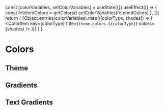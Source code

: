 
  const [colorVariables, setColorVariables] = useState({})
  useEffect(() => {
    const fetchedColors = getColors()
    setColorVariables(fetchedColors)
  }, [])
  return (
    <ColorPalette>
      {Object.entries(colorVariables).map(([colorType, shades]) => (
        <ColorItem key={colorType} title={`theme.colors.${colorType}`} colors={shades} />
      ))}
    </ColorPalette>
  )
}

<Meta title="Tokens/Colors" />

# Colors

## Theme

<AllColors />

## Gradients

<ColorPalette>
  <ColorItem
    title="Primary to Accent Gradient"
    subtitle=".btg-gradient-primary-accent"
    colors={[
      'linear-gradient(139deg, var(--btg-color-primary-500) 5%, var(--btg-color-accent-400) 45%, var(--btg-color-highlight-300) 85%)',
    ]}
  />
  <ColorItem
    title="Neutral to Primary Gradient"
    subtitle=".btg-gradient-neutral-primary"
    colors={[
      'linear-gradient(139deg, var(--btg-color-neutral-500) 5%, var(--btg-color-primary-400) 45%, var(--btg-color-highlight-500) 85%)',
    ]}
  />
  <ColorItem
    title="Accent to Highlight Gradient"
    subtitle=".btg-gradient-accent-highlight"
    colors={[
      'linear-gradient(139deg, var(--btg-color-accent-500) 5%, var(--btg-color-highlight-400) 45%, var(--btg-color-primary-300) 85%)',
    ]}
  />
</ColorPalette>

## Text Gradients

<ColorPalette>
  <ColorItem
    title="Text Gradient - Primary to Accent"
    subtitle=".btg-text-gradient-primary-accent"
    colors={[
      'linear-gradient(139deg, var(--btg-color-primary-500) 5%, var(--btg-color-accent-400) 45%, var(--btg-color-highlight-300) 85%)',
    ]}
  />
  <ColorItem
    title="Text Gradient - Neutral to Primary"
    subtitle=".btg-text-gradient-neutral-primary"
    colors={[
      'linear-gradient(139deg, var(--btg-color-neutral-500) 5%, var(--btg-color-primary-400) 45%, var(--btg-color-highlight-500) 85%)',
    ]}
  />
  <ColorItem
    title="Text Gradient - Accent to Highlight"
    subtitle=".btg-text-gradient-accent-highlight"
    colors={[
      'linear-gradient(139deg, var(--btg-color-accent-500) 5%, var(--btg-color-highlight-400) 45%, var(--btg-color-primary-300) 85%)',
    ]}
  />
</ColorPalette>

